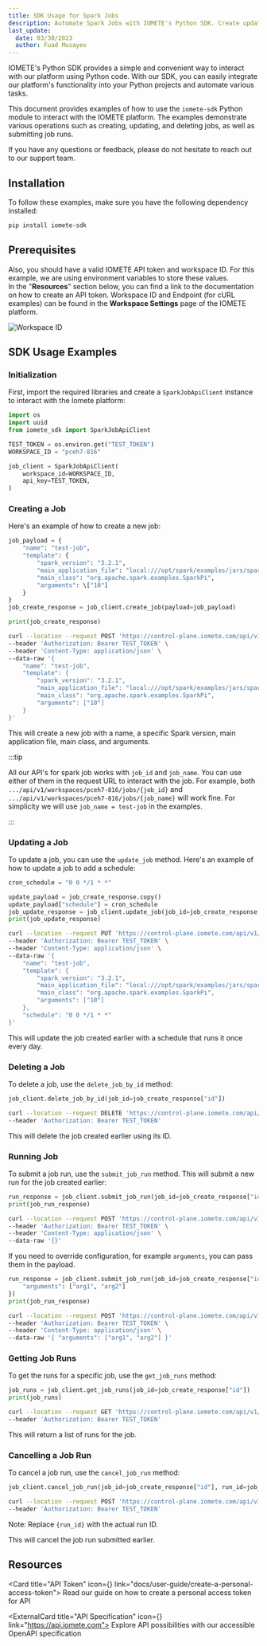 ```yaml
---
title: SDK Usage for Spark Jobs
description: Automate Spark Jobs with IOMETE's Python SDK. Create update delete and run jobs easily. Get examples and documentation. Install iomete-sdk with pip
last_update:
  date: 03/30/2023
  author: Fuad Musayev
---
```



IOMETE's Python SDK provides a simple and convenient way to interact with our platform using Python code.
With our SDK, you can easily integrate our platform's functionality into your Python projects and automate various tasks.

This document provides examples of how to use the `iomete-sdk` Python module to interact with the IOMETE platform.
The examples demonstrate various operations such as creating, updating, and deleting jobs, as well as submitting job runs.

If you have any questions or feedback, please do not hesitate to reach out to our support team.

## Installation

To follow these examples, make sure you have the following dependency installed:

```bash
pip install iomete-sdk
```

## Prerequisites

Also, you should have a valid IOMETE API token and workspace ID. For this example, we are using environment variables to store these values.  
In the "**Resources**" section below, you can find a link to the documentation on how to create an API token.
Workspace ID and Endpoint (for cURL examples) can be found in the **Workspace Settings** page of the IOMETE platform.

<Img src="/img/spark-job/workspace-id.png" alt="Workspace ID" />

## SDK Usage Examples

### Initialization

First, import the required libraries and create a `SparkJobApiClient` instance to interact with the Iomete platform:

```python
import os
import uuid
from iomete_sdk import SparkJobApiClient

TEST_TOKEN = os.environ.get("TEST_TOKEN")
WORKSPACE_ID = "pceh7-816"

job_client = SparkJobApiClient(
    workspace_id=WORKSPACE_ID,
    api_key=TEST_TOKEN,
)
```

### Creating a Job

Here's an example of how to create a new job:

<Tabs>
  <TabItem value="python" label="Python" default>

```python
job_payload = {
    "name": "test-job",
    "template": {
        "spark_version": "3.2.1",
        "main_application_file": "local:///opt/spark/examples/jars/spark-examples_2.12-3.2.1-iomete.jar",
        "main_class": "org.apache.spark.examples.SparkPi",
        "arguments": \["10"]
    }
}
job_create_response = job_client.create_job(payload=job_payload)

print(job_create_response)
```

  </TabItem>
  <TabItem value="curl" label="cURL">

```bash
curl --location --request POST 'https://control-plane.iomete.com/api/v1/workspaces/pceh7-816/jobs' \
--header 'Authorization: Bearer TEST_TOKEN' \
--header 'Content-Type: application/json' \
--data-raw '{
    "name": "test-job",
    "template": {
        "spark_version": "3.2.1",
        "main_application_file": "local:///opt/spark/examples/jars/spark-examples_2.12-3.2.1-iomete.jar",
        "main_class": "org.apache.spark.examples.SparkPi",
        "arguments": ["10"]
    }
}'
```

  </TabItem>
</Tabs>

This will create a new job with a name, a specific Spark version, main application file, main class, and arguments.

:::tip

All our API's for spark job works with `job_id` and `job_name`. You can use either of them in the request URL to interact with the job.
For example, both  
`.../api/v1/workspaces/pceh7-816/jobs/{job_id}` and  
`.../api/v1/workspaces/pceh7-816/jobs/{job_name}`
will work fine. For simplicity we will use `job_name = test-job` in the examples.

:::

### Updating a Job

To update a job, you can use the `update_job` method. Here's an example of how to update a job to add a schedule:

<Tabs>
  <TabItem value="python" label="Python" default>

```python
cron_schedule = "0 0 */1 * *"

update_payload = job_create_response.copy()
update_payload["schedule"] = cron_schedule
job_update_response = job_client.update_job(job_id=job_create_response["id"], payload=update_payload)
print(job_update_response)
```

  </TabItem>
  <TabItem value="curl" label="cURL">

```bash
curl --location --request PUT 'https://control-plane.iomete.com/api/v1/workspaces/pceh7-816/jobs/test-job' \
--header 'Authorization: Bearer TEST_TOKEN' \
--header 'Content-Type: application/json' \
--data-raw '{
    "name": "test-job",
    "template": {
        "spark_version": "3.2.1",
        "main_application_file": "local:///opt/spark/examples/jars/spark-examples_2.12-3.2.1-iomete.jar",
        "main_class": "org.apache.spark.examples.SparkPi",
        "arguments": ["10"]
    },
    "schedule": "0 0 */1 * *"
}'
```

  </TabItem>
</Tabs>

This will update the job created earlier with a schedule that runs it once every day.

### Deleting a Job

To delete a job, use the `delete_job_by_id` method:

<Tabs>
  <TabItem value="python" label="Python" default>

```python
job_client.delete_job_by_id(job_id=job_create_response["id"])
```

  </TabItem>
  <TabItem value="curl" label="cURL">

```bash
curl --location --request DELETE 'https://control-plane.iomete.com/api/v1/workspaces/pceh7-816/jobs/test-job' \
--header 'Authorization: Bearer TEST_TOKEN'
```

  </TabItem>
</Tabs>

This will delete the job created earlier using its ID.

### Running Job

To submit a job run, use the `submit_job_run` method. This will submit a new run for the job created earlier:

<Tabs>
  <TabItem value="python" label="Python" default>

```python
run_response = job_client.submit_job_run(job_id=job_create_response["id"], payload={})
print(job_run_response)
```

  </TabItem>
  <TabItem value="curl" label="cURL">

```bash
curl --location --request POST 'https://control-plane.iomete.com/api/v1/workspaces/pceh7-816/jobs/test-job/runs' \
--header 'Authorization: Bearer TEST_TOKEN' \
--header 'Content-Type: application/json' \
--data-raw '{}'
```

  </TabItem>
</Tabs>

If you need to override configuration, for example `arguments`, you can pass them in the payload.

<Tabs>
  <TabItem value="python" label="Python" default>

```python
run_response = job_client.submit_job_run(job_id=job_create_response["id"], payload={
    "arguments": ["arg1", "arg2"]
})
print(job_run_response)
```

  </TabItem>
  <TabItem value="curl" label="cURL">

```bash
curl --location --request POST 'https://control-plane.iomete.com/api/v1/workspaces/pceh7-816/jobs/test-job/runs' \
--header 'Authorization: Bearer TEST_TOKEN' \
--header 'Content-Type: application/json' \
--data-raw '{ "arguments": ["arg1", "arg2"] }'
```

  </TabItem>
</Tabs>

### Getting Job Runs

To get the runs for a specific job, use the `get_job_runs` method:

<Tabs>
  <TabItem value="python" label="Python" default>

```python
job_runs = job_client.get_job_runs(job_id=job_create_response["id"])
print(job_runs)
```

  </TabItem>
  <TabItem value="curl" label="cURL">

```bash
curl --location --request GET 'https://control-plane.iomete.com/api/v1/workspaces/pceh7-816/jobs/test-job/runs' \
--header 'Authorization: Bearer TEST_TOKEN'
```

  </TabItem>
</Tabs>

This will return a list of runs for the job.

### Cancelling a Job Run

To cancel a job run, use the `cancel_job_run` method:

<Tabs>
  <TabItem value="python" label="Python" default>

```python
job_client.cancel_job_run(job_id=job_create_response["id"], run_id=job_run_response["id"])
```

  </TabItem>
  <TabItem value="curl" label="cURL">

```bash
curl --location --request POST 'https://control-plane.iomete.com/api/v1/workspaces/pceh7-816/jobs/test-job/runs/{run_id}/cancel' \
--header 'Authorization: Bearer TEST_TOKEN'
```

Note: Replace `{run_id}` with the actual run ID.

  </TabItem>
</Tabs>

This will cancel the job run submitted earlier.

## Resources

<GridBox>

<Card title="API Token" icon={<Key />} link="docs/user-guide/create-a-personal-access-token">
  Read our guide on how to create a personal access token for API
</Card>

<ExternalCard title="API Specification" icon={<CodeBlock />} link="https://api.iomete.com">
  Explore API possibilities with our accessible OpenAPI specification
</ExternalCard>

</GridBox>
